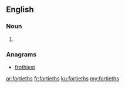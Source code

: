 ==English==

===Noun===
{{head|en|plural}}

# {{plural of|fortieth|lang=en|nocat=1}}

===Anagrams===
* [[frothiest#English|frothiest]]

[[ar:fortieths]]
[[fr:fortieths]]
[[ku:fortieths]]
[[my:fortieths]]